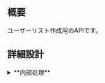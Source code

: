 
## 概要

ユーザーリスト作成用のAPIです。

## 詳細設計

<details>
  <summary>**内部処理**</summary>

#### 1. バリデーション定義

  - ＜ボディ＞（○：必須項目、△：任意項目）

    | No | フィールド名 | 項目名 | 必須 | 型 | 書式・制限 | 説明 |
    | -- | ------------ | ------ | ---- | -- | ---------- | ---- |
    | 1  | なし         |        |      |    |            |      |


#### 2. サービス詳細処理

- 2.1 共通処理01を呼び出し、認証処理を行う

<Common01 />

- 2.2 DBにレコードを追加

</details>
